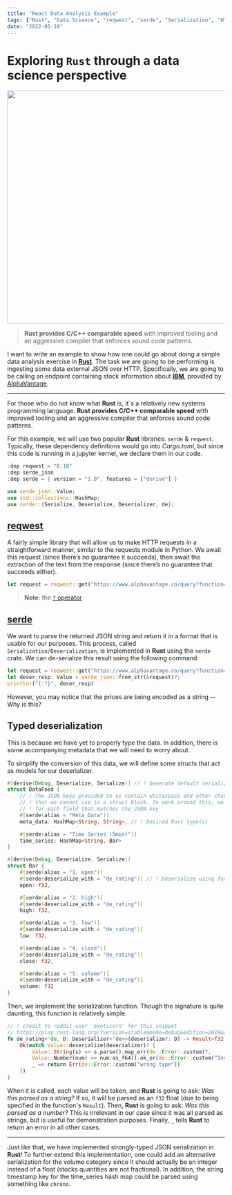 ```yaml
---
title: "React Data Analysis Example"
tags: ["Rust", "Data Science", "reqwest", "serde", "Serialization", "HTTP"]
date: "2022-01-10"
---
```

# Exploring `Rust` through a data science perspective

<img src="https://rustacean.net/assets/rustacean-flat-happy.png" width="540px"/>

> **Rust provides C/C++ comparable speed** with improved tooling and an aggressive compiler
that enforces sound code patterns.



I want to write an example to show how one could go about doing a simple data analysis
exercise in [__Rust__](https://www.rust-lang.org/). The task we are going to be performing is ingesting some data external
JSON over HTTP. Specifically, we are going to be calling an endpoint containing stock information about
[__IBM__](https://www.alphavantage.co/query?function=TIME_SERIES_INTRADAY&symbol=IBM&interval=5min&apikey=demo),
provided by [AlphaVantage](https://www.alphavantage.co/).

---

For those who do not know what __Rust__ is, it`s a relatively new systems programming language.
**Rust provides C/C++ comparable speed** with improved tooling and an aggressive compiler
that enforces sound code patterns.

For this example, we will use two popular __Rust__ libraries: `serde` & `reqwest`.
Typically, these dependency definitions would go into _Cargo.toml_, but since this
code is running in a jupyter kernel, we declare them in our code.

```rust
:dep reqwest = "0.10"
:dep serde_json
:dep serde = { version = "1.0", features = ["derive"] }

use serde_json::Value;
use std::collections::HashMap;
use serde::{Serialize, Deserialize, Deserializer, de};
```

## [reqwest](https://docs.rs/reqwest/latest/reqwest/)

A fairly simple library that will allow us to make HTTP requests in a straightforward
manner, similar to the requests module in Python. We await this request (since there’s
no guarantee it succeeds), then await the extraction of the text from the response
(since there’s no guarantee that succeeds either).

```rust
let request = reqwest::get("https://www.alphavantage.co/query?function=TIME_SERIES_INTRADAY&symbol=IBM&interval=5min&apikey=demo").await?.text().await?;
```

> **Note**: the [`?` operator](https://doc.rust-lang.org/book/ch09-02-recoverable-errors-with-result.html)

## [serde](https://serde.rs/)

We want to parse the returned JSON string and return it in a format that is usable for
our purposes. This process, called `Serialization/Deserialization`, is implemented in
__Rust__ using the `serde` crate. We can de-serialize this result using the following command:

```rust
let request = reqwest::get("https://www.alphavantage.co/query?function=TIME_SERIES_INTRADAY&symbol=IBM&interval=5min&apikey=demo").await?.text().await?;
let deser_resp: Value = serde_json::from_str(&request)?;
println!("{:?}", deser_resp)
```

However, you may notice that the prices are being encoded as a string -- Why is this?

## Typed deserialization

This is because we have yet to properly type the data. In addition, there is some
accompanying metadata that we will need to worry about.

To simplify the conversion of this data, we will define some structs that act as models
for our deserializer.

```rust
#[derive(Debug, Deserialize, Serialize)] // ! Generate default serialization/deserialization traits
struct DataFeed {
    // ! The JSON keys provided to us contain whitespace and other characters
    // ! that we cannot use in a struct block. To work around this, we define an alias
    // ! for each field that matches the JSON key
    #[serde(alias = "Meta Data")]
    meta_data: HashMap<String, String>, // ! Desired Rust type(s)

    #[serde(alias = "Time Series (5min)")]
    time_series: HashMap<String, Bar>
}

#[derive(Debug, Deserialize, Serialize)]
struct Bar {
    #[serde(alias = "1. open")]
    #[serde(deserialize_with = "de_rating")] // ! Deserialize using function (below)
    open: f32,

    #[serde(alias = "2. high")]
    #[serde(deserialize_with = "de_rating")]
    high: f32,

    #[serde(alias = "3. low")]
    #[serde(deserialize_with = "de_rating")]
    low: f32,

    #[serde(alias = "4. close")]
    #[serde(deserialize_with = "de_rating")]
    close: f32,

    #[serde(alias = "5. volume")]
    #[serde(deserialize_with = "de_rating")]
    volume: f32
}
```

Then, we implement the serialization function. Though the
signature is quite daunting, this function is relatively simple.

```rust
// ! credit to reddit user 'exoticorn' for this snippet
// https://play.rust-lang.org/?version=stable&mode=debug&edition=2018&gist=ee7f582b5873013723596790a7993925
fn de_rating<'de, D: Deserializer<'de>>(deserializer: D) -> Result<f32, D::Error> {
    Ok(match Value::deserialize(deserializer)? {
        Value::String(s) => s.parse().map_err(de::Error::custom)?,
        Value::Number(num) => num.as_f64().ok_or(de::Error::custom("Invalid number"))? as f32,
        _ => return Err(de::Error::custom("wrong type"))
    })
}
```

When it is called, each value will be taken, and __Rust__ is going to ask: _Was this parsed as a string?_
If so, it will be parsed as an `f32` float (due to being specified in
the function's `Result`). Then, __Rust__ is going to ask: _Was this parsed as a number?_
This is irrelevant in our case since it was all parsed as strings, but is useful for
demonstration purposes. Finally, `_` tells __Rust__ to return an error in all other cases.

---

Just like that, we have implemented strongly-typed JSON serialization in __Rust__! To further
extend this implementation, one could add an alternative serialization for the volume
category since it should actually be an integer instead of a float (stocks quantities are not
fractional). In addition, the string timestamp key for the time_series hash map could be parsed
using something like `chrono`.
